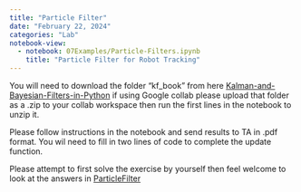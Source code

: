 ```yaml
---
title: "Particle Filter"
date: "February 22, 2024"
categories: "Lab"
notebook-view: 
  - notebook: 07Examples/Particle-Filters.ipynb
    title: "Particle Filter for Robot Tracking"
---
```


You will need to download the folder "kf_book" from here [Kalman-and-Bayesian-Filters-in-Python](https://github.com/rlabbe/Kalman-and-Bayesian-Filters-in-Python/tree/master) if using Google collab please upload that folder as a .zip to your collab workspace then run the first lines in the notebook to unzip it. 

Please follow instructions in the notebook and send results to TA in .pdf format. You wil need to fill in two lines of code to complete the update function.

Please attempt to first solve the exercise by yourself then feel welcome to look at the answers in [ParticleFilter](https://github.com/rlabbe/Kalman-and-Bayesian-Filters-in-Python/blob/master/12-Particle-Filters.ipynb)